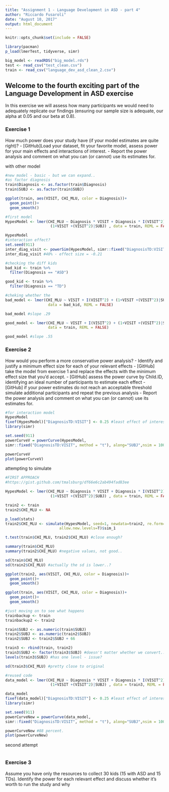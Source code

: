 ```yaml
---
title: "Assignment 1 - Language Development in ASD - part 4"
author: "Riccardo Fusaroli"
date: "August 10, 2017"
output: html_document
---
```


```r
knitr::opts_chunk$set(include = FALSE)

library(pacman)
p_load(lmerTest, tidyverse, simr)

big_model <- readRDS("big_model.rds")
test <- read_csv("test_clean.csv")
train <- read_csv("language_dev_asd_clean_2.csv")
```


## Welcome to the fourth exciting part of the Language Development in ASD exercise

In this exercise we will assess how many participants we would need to adequately replicate our findings (ensuring our sample size is adequate, our alpha at 0.05 and our beta at 0.8).

### Exercise 1

How much power does your study have (if your model estimates are quite right)?
- [GitHub]Load your dataset, fit your favorite model, assess power for your main effects and interactions of interest.
- Report the power analysis and comment on what you can (or cannot) use its estimates for.

with other model 

```r
#new model - basic - but we can expand..
#as factor diagnosis
train$Diagnosis <- as.factor(train$Diagnosis)
train$SUBJ <- as.factor(train$SUBJ)

ggplot(train, aes(VISIT, CHI_MLU, color = Diagnosis))+
  geom_point()+
  geom_smooth()

#first model
HypesModel <- lmer(CHI_MLU ~ Diagnosis * VISIT + Diagnosis * I(VISIT^2) +
                    (1+VISIT +(VISIT^2)|SUBJ) , data = train, REML = FALSE)

HypesModel
#interaction effect?
set.seed(911)
inter_diag_visit <- powerSim(HypesModel, simr::fixed("DiagnosisTD:VISIT", method = "t"), nsim = 100)
inter_diag_visit #40% - effect size = -0.21

#checking the diff kids 
bad_kid <- train %>%
  filter(Diagnosis == "ASD")

good_kid <- train %>%
  filter(Diagnosis == "TD")

#cheking whether the 
bad_model <- lmer(CHI_MLU ~ VISIT + I(VISIT^2) + (1+VISIT +(VISIT^2)|SUBJ),
                   data = bad_kid, REML = FALSE)

bad_model #slope .29

good_model <- lmer(CHI_MLU ~ VISIT + I(VISIT^2) + (1+VISIT +(VISIT^2)|SUBJ),
                   data = train, REML = FALSE)

good_model #slope .55

```

### Exercise 2

How would you perform a more conservative power analysis?
- Identify and justify a minimum effect size for each of your relevant effects
- [GitHub] take the model from exercise 1 and replace the effects with the minimum effect size that you'd accept.
- [GitHub] assess the power curve by Child.ID, identifying an ideal number of participants to estimate each effect
- [GitHub] if your power estimates do not reach an acceptable threshold simulate additional participants and repeat the previous analysis
- Report the power analysis and comment on what you can (or cannot) use its estimates for.

```r

#for interaction model
HypesModel
fixef(HypesModel)["DiagnosisTD:VISIT"] <- 0.25 #least effect of interest. 
library(simr)

set.seed(911)
powerCurveV = powerCurve(HypesModel,
simr::fixed("DiagnosisTD:VISIT", method = "t"), along="SUBJ",nsim = 100)

powerCurveV 
plot(powerCurveV)

```

attempting to simulate

```r

#FIRST APPROACH
#https://gist.github.com/tmalsburg/df66e6c2ab494fad83ee

HypesModel <- lmer(CHI_MLU ~ Diagnosis * VISIT + Diagnosis * I(VISIT^2) +
                    (1+VISIT +(VISIT^2)|SUBJ) , data = train, REML = FALSE)

train2 <- train
train2$CHI_MLU <- NA

p_load(stats)
train2$CHI_MLU <- simulate(HypesModel, seed=1, newdata=train2, re.form=NA,
                        allow.new.levels=T)$sim_1

t.test(train$CHI_MLU, train2$CHI_MLU) #close enough? 

summary(train$CHI_MLU)
summary(train2$CHI_MLU) #negative values, not good..

sd(train$CHI_MLU)
sd(train2$CHI_MLU) #actually the sd is lower..? 

ggplot(train2, aes(VISIT, CHI_MLU, color = Diagnosis))+
  geom_point()+
  geom_smooth()

ggplot(train, aes(VISIT, CHI_MLU, color = Diagnosis))+
  geom_point()+
  geom_smooth()

#just moving on to see what happens 
trainbackup <- train
trainbackup2 <- train2

train$SUBJ <- as.numeric(train$SUBJ)
train2$SUBJ <- as.numeric(train2$SUBJ)
train2$SUBJ <- train2$SUBJ + 66

train3 <- rbind(train, train2)
train3$SUBJ <- factor(train3$SUBJ) #doesn't matter whether we convert..
levels(train3$SUBJ) #has one level - issue?

sd(train3$CHI_MLU) #pretty close to original 

#reused code 
data_model <- lmer(CHI_MLU ~ Diagnosis * VISIT + Diagnosis * I(VISIT^2) +
                    (1+VISIT +(VISIT^2)|SUBJ) , data = train3, REML = FALSE)

data_model
fixef(data_model)["DiagnosisTD:VISIT"] <- 0.25 #least effect of interest. 
library(simr)

set.seed(911)
powerCurveNew = powerCurve(data_model,
simr::fixed("DiagnosisTD:VISIT", method = "t"), along="SUBJ",nsim = 100) 

powerCurveNew #88 percent. 
plot(powerCurveNew)

```

second attempt

```r


```

### Exercise 3

Assume you have only the resources to collect 30 kids (15 with ASD and 15 TDs). Identify the power for each relevant effect and discuss whether it's worth to run the study and why

```r

```


